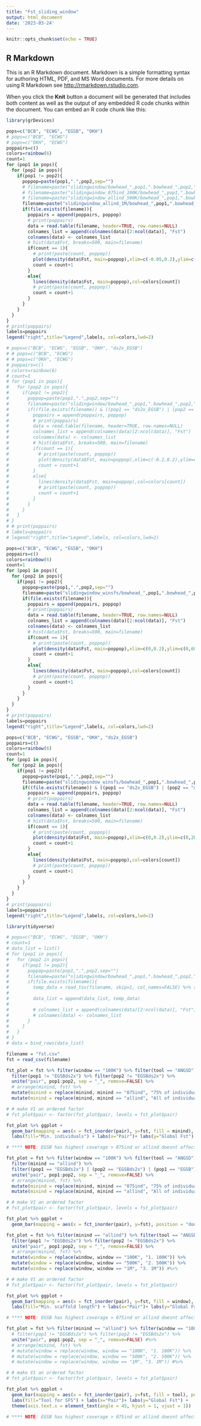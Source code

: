 ```yaml
---
title: "Fst_sliding_window"
output: html_document
date: '2023-03-24'
---
```


```r
knitr::opts_chunk$set(echo = TRUE)
```

## R Markdown

This is an R Markdown document. Markdown is a simple formatting syntax for authoring HTML, PDF, and MS Word documents. For more details on using R Markdown see <http://rmarkdown.rstudio.com>.

When you click the **Knit** button a document will be generated that includes both content as well as the output of any embedded R code chunks within the document. You can embed an R code chunk like this:

```r
library(grDevices)
```

```r
pops=c("BCB", "ECWG", "EGSB", "OKH")
# pops=c("BCB", "ECWG")
# pops=c("OKH", "ECWG")
poppairs=c()
colors=rainbow(6)
count=1
for (pop1 in pops){
  for (pop2 in pops){
    if(pop1 != pop2){
      poppop=paste(pop1,".",pop2,sep="")
      # filename=paste("slidingwindow/bowhead_",pop1,".bowhead_",pop2,"_slidingwindow", sep="")
      # filename=paste("slidingwindow_075ind_100K/bowhead_",pop1,".bowhead_",pop2,"_slidingwindow_win100K", sep="")
      # filename=paste("slidingwindow_allind_500K/bowhead_",pop1,".bowhead_",pop2,"_slidingwindow_win500K", sep="")
      filename=paste("slidingwindow_allind_1M/bowhead_",pop1,".bowhead_",pop2,"_slidingwindow_win1M", sep="")
      if(file.exists(filename)){
        poppairs = append(poppairs, poppop)
        # print(poppairs)
        data = read.table(filename, header=TRUE, row.names=NULL)
        colnames_list = append(colnames(data)[2:ncol(data)], "Fst")
        colnames(data) <- colnames_list
        # hist(data$Fst, breaks=500, main=filename)
        if(count == 1){
          # print(paste(count, poppop))
          plot(density(data$Fst, main=poppop),xlim=c(-0.05,0.2),ylim=c(0,60), col=colors[count])
          count = count+1
        }
        else{
          lines(density(data$Fst, main=poppop),col=colors[count])
          # print(paste(count, poppop))
          count = count+1
        }
      }
    }
  }
}
# print(poppairs)
labels=poppairs
legend("right",title="Legend",labels, col=colors,lwd=2)

# pops=c("BCB", "ECWG", "EGSB", "OKH", "ds2x_EGSB")
# # pops=c("BCB", "ECWG")
# # pops=c("OKH", "ECWG")
# poppairs=c()
# colors=rainbow(6)
# count=1
# for (pop1 in pops){
#   for (pop2 in pops){
#     if(pop1 != pop2){
#       poppop=paste(pop1,".",pop2,sep="")
#       filename=paste("slidingwindow/bowhead_",pop1,".bowhead_",pop2,"_slidingwindow", sep="")
#       if((file.exists(filename)) & ((pop1 == "ds2x_EGSB") | (pop2 == "ds2x_EGSB") | (pop1 == "EGSB") | (pop2 == "EGSB"))){
#         poppairs = append(poppairs, poppop)
#         # print(poppairs)
#         data = read.table(filename, header=TRUE, row.names=NULL)
#         colnames_list = append(colnames(data)[2:ncol(data)], "Fst")
#         colnames(data) <- colnames_list
#         # hist(data$Fst, breaks=500, main=filename)
#         if(count == 1){
#           # print(paste(count, poppop))
#           plot(density(data$Fst, main=poppop),xlim=c(-0.2,0.2),ylim=c(0,200), col=colors[count])
#           count = count+1
#         }
#         else{
#           lines(density(data$Fst, main=poppop),col=colors[count])
#           # print(paste(count, poppop))
#           count = count+1
#         }
#       }
#     }
#   }
# }
# # print(poppairs)
# labels=poppairs
# legend("right",title="Legend",labels, col=colors,lwd=2)
```

```r
pops=c("BCB", "ECWG", "EGSB", "OKH")
poppairs=c()
colors=rainbow(6)
count=1
for (pop1 in pops){
  for (pop2 in pops){
    if(pop1 != pop2){
      poppop=paste(pop1,".",pop2,sep="")
      filename=paste("slidingwindow_winsfs/bowhead_",pop1,".bowhead_",pop2,"_slidingwindow", sep="")
      if(file.exists(filename)){
        poppairs = append(poppairs, poppop)
        # print(poppairs)
        data = read.table(filename, header=TRUE, row.names=NULL)
        colnames_list = append(colnames(data)[2:ncol(data)], "Fst")
        colnames(data) <- colnames_list
        # hist(data$Fst, breaks=500, main=filename)
        if(count == 1){
          # print(paste(count, poppop))
          plot(density(data$Fst, main=poppop),xlim=c(0,0.2),ylim=c(0,60), col=colors[count])
          count = count+1
        }
        else{
          lines(density(data$Fst, main=poppop),col=colors[count])
          # print(paste(count, poppop))
          count = count+1
        }
      }
    }
  }
}
# print(poppairs)
labels=poppairs
legend("right",title="Legend",labels, col=colors,lwd=2)

pops=c("BCB", "ECWG", "EGSB", "OKH", "ds2x_EGSB")
poppairs=c()
colors=rainbow(6)
count=1
for (pop1 in pops){
  for (pop2 in pops){
    if(pop1 != pop2){
      poppop=paste(pop1,".",pop2,sep="")
      filename=paste("slidingwindow_winsfs/bowhead_",pop1,".bowhead_",pop2,"_slidingwindow", sep="")
      if((file.exists(filename)) & ((pop1 == "ds2x_EGSB") | (pop2 == "ds2x_EGSB") | (pop1 == "EGSB") | (pop2 == "EGSB"))){
        poppairs = append(poppairs, poppop)
        # print(poppairs)
        data = read.table(filename, header=TRUE, row.names=NULL)
        colnames_list = append(colnames(data)[2:ncol(data)], "Fst")
        colnames(data) <- colnames_list
        # hist(data$Fst, breaks=500, main=filename)
        if(count == 1){
          # print(paste(count, poppop))
          plot(density(data$Fst, main=poppop),xlim=c(0,0.2),ylim=c(0,200), col=colors[count])
          count = count+1
        }
        else{
          lines(density(data$Fst, main=poppop),col=colors[count])
          # print(paste(count, poppop))
          count = count+1
        }
      }
    }
  }
}
# print(poppairs)
labels=poppairs
legend("right",title="Legend",labels, col=colors,lwd=2)
```


```r
library(tidyverse)
```


```r
# pops=c("BCB", "ECWG", "EGSB", "OKH")
# count=1
# data_list = list()
# for (pop1 in pops){
#   for (pop2 in pops){
#     if(pop1 != pop2){
#       poppop=paste(pop1,".",pop2,sep="")
#       filename=paste("slidingwindow/bowhead_",pop1,".bowhead_",pop2,"_slidingwindow", sep="")
#       if(file.exists(filename)){
#         temp_data = read_tsv(filename, skip=1, col_names=FALSE) %>% select(X5) %>% mutate(name = poppop) %>% rename(Fst = X5)
#         
#         data_list = append(data_list, temp_data)
#         
#         # colnames_list = append(colnames(data)[2:ncol(data)], "Fst")
#         # colnames(data) <- colnames_list
#       }
#     }
#   }
# }
# data = bind_rows(data_list)
```

```r
filename = "fst.csv"
fst = read_csv(filename)
```

```r
fst_plot = fst %>% filter(window == "100K") %>% filter(tool == "ANGSD")  %>%
  filter(pop1 != "EGSBds2x") %>% filter(pop2 != "EGSBds2x") %>%
  unite("pair", pop1:pop2, sep = "_", remove=FALSE) %>%
  # arrange(minind, fst) %>%
  mutate(minind = replace(minind, minind == "075ind", "75% of individuals")) %>%
  mutate(minind = replace(minind, minind == "allind", "All of individuals"))

# # make V1 an ordered factor
# fst_plot$pair <- factor(fst_plot$pair, levels = fst_plot$pair)

fst_plot %>% ggplot +
  geom_bar(mapping = aes(x = fct_inorder(pair), y=fst, fill = minind), position = "dodge", stat = "identity") +
  labs(fill="Min. individuals") + labs(x="Pair")+ labs(y="Global Fst")

# **** NOTE: EGSB has highest coverage > 075ind or allind doesnt affect fst much
```

```r
fst_plot = fst %>% filter(window == "100K") %>% filter(tool == "ANGSD")  %>%
  filter(minind == "allind") %>%
  filter((pop1 == "EGSBds2x") | (pop2 == "EGSBds2x") | (pop1 == "EGSB") | (pop2 == "EGSB")) %>%
  unite("pair", pop1:pop2, sep = "_", remove=FALSE) %>%
  # arrange(minind, fst) %>%
  mutate(minind = replace(minind, minind == "075ind", "75% of individuals")) %>%
  mutate(minind = replace(minind, minind == "allind", "All of individuals"))

# # make V1 an ordered factor
# fst_plot$pair <- factor(fst_plot$pair, levels = fst_plot$pair)

fst_plot %>% ggplot +
  geom_bar(mapping = aes(x = fct_inorder(pair), y=fst), position = "dodge", stat = "identity") + labs(x="Pair")+ labs(y="Global Fst")
```

```r
fst_plot = fst %>% filter(minind == "allind") %>% filter(tool == "ANGSD")  %>%
  filter(pop1 != "EGSBds2x") %>% filter(pop2 != "EGSBds2x") %>%
  unite("pair", pop1:pop2, sep = "_", remove=FALSE) %>%
  # arrange(minind, fst) %>%
  mutate(window = replace(window, window == "100K", "1. 100K")) %>%
  mutate(window = replace(window, window == "500K", "2. 500K")) %>%
  mutate(window = replace(window, window == "1M", "3. 1M")) #%>%

# # make V1 an ordered factor
# fst_plot$pair <- factor(fst_plot$pair, levels = fst_plot$pair)

fst_plot %>% ggplot +
  geom_bar(mapping = aes(x = fct_inorder(pair), y=fst, fill = window), position = "dodge", stat = "identity") +
  labs(fill="Min. scaffold length") + labs(x="Pair")+ labs(y="Global Fst")

# **** NOTE: EGSB has highest coverage > 075ind or allind doesnt affect fst much
```

```r
fst_plot = fst %>% filter(minind == "allind") %>% filter(window == "100K")  %>%
  # filter(pop1 != "EGSBds2x") %>% filter(pop2 != "EGSBds2x") %>%
  unite("pair", pop1:pop2, sep = "_", remove=FALSE) #%>%
  # arrange(minind, fst) %>%
  # mutate(window = replace(window, window == "100K", "1. 100K")) %>%
  # mutate(window = replace(window, window == "500K", "2. 500K")) %>%
  # mutate(window = replace(window, window == "1M", "3. 1M")) #%>%

# # make V1 an ordered factor
# fst_plot$pair <- factor(fst_plot$pair, levels = fst_plot$pair)

fst_plot %>% ggplot +
  geom_bar(mapping = aes(x = fct_inorder(pair), y=fst, fill = tool), position = "dodge", stat = "identity") +
  labs(fill="Tool for SFS") + labs(x="Pair")+ labs(y="Global Fst") + 
  theme(axis.text.x = element_text(angle = 45, hjust = 1, vjust = 1))

# **** NOTE: EGSB has highest coverage > 075ind or allind doesnt affect fst much
```

